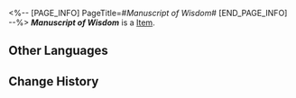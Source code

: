 <%-- [PAGE_INFO]
PageTitle=#''Manuscript of Wisdom''#
[END_PAGE_INFO] --%>
{{Item Infobox
|title       = ''Manuscript of Wisdom''
|id          = 140317
|image       = Item ''Manuscript of Wisdom''.png
|type        = 
|invCategory = Missions
|rarity      = 3
|effect      = 
|description = A forbidden text readable only by the illiterate, for when those of literary awareness lay gaze upon its pages, they run the risk of being stripped clean of all knowledge.
}}
{{Description|1=''"Alright. Got it all in your head yet?"''}}
'''''Manuscript of Wisdom''''' is a [[Item]].

==Other Languages==
{{Other Languages
|en   = ''Manuscript of Wisdom''
|zhs  = 《开智之卷》
|zht  = 《開智之卷》
|ja   = 『開知の巻』
|ko   = ≪지식의 책≫
|es   = «Manuscrito de la sabiduría»
|fr   = ''Manuscrit de la sagesse''
|ru   = «Манускрипт мудрости»
|th   = "คัมภีร์เบิกปัญญา"
|vi   = Sách Khai Trí
|de   = „Manuskript der Weisheit“
|id   = "Gulungan Kebijaksanaan"
|pt   = "Manuscrito da Sabedoria"
}}

==Change History==
{{Change History|2.0}}
